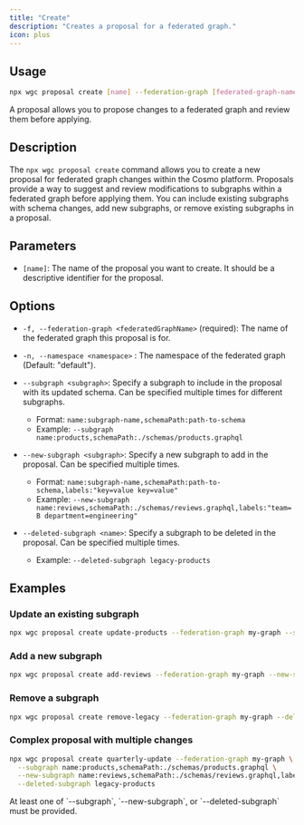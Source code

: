 ```yaml
---
title: "Create"
description: "Creates a proposal for a federated graph."
icon: plus
---
```


## Usage

```bash
npx wgc proposal create [name] --federation-graph [federated-graph-name] --subgraph/--new-subgraph/--deleted-subgraph [options]
```

<Info>
  A proposal allows you to propose changes to a federated graph and review them
  before applying.
</Info>

## Description

The `npx wgc proposal create` command allows you to create a new proposal for federated graph changes within the Cosmo platform. Proposals provide a way to suggest and review modifications to subgraphs within a federated graph before applying them. You can include existing subgraphs with schema changes, add new subgraphs, or remove existing subgraphs in a proposal.

## **Parameters**

- `[name]`: The name of the proposal you want to create. It should be a descriptive identifier for the proposal.

## **Options**

- `-f, --federation-graph <federatedGraphName>` (required): The name of the federated graph this proposal is for.

- `-n, --namespace <namespace>` : The namespace of the federated graph (Default: "default").

- `--subgraph <subgraph>`: Specify a subgraph to include in the proposal with its updated schema. Can be specified multiple times for different subgraphs.

  - Format: `name:subgraph-name,schemaPath:path-to-schema`
  - Example: `--subgraph name:products,schemaPath:./schemas/products.graphql`

- `--new-subgraph <subgraph>`: Specify a new subgraph to add in the proposal. Can be specified multiple times.

  - Format: `name:subgraph-name,schemaPath:path-to-schema,labels:"key=value key=value"`
  - Example: `--new-subgraph name:reviews,schemaPath:./schemas/reviews.graphql,labels:"team=B department=engineering"`

- `--deleted-subgraph <name>`: Specify a subgraph to be deleted in the proposal. Can be specified multiple times.
  - Example: `--deleted-subgraph legacy-products`

## **Examples**

### Update an existing subgraph

```bash
npx wgc proposal create update-products --federation-graph my-graph --subgraph name:products,schemaPath:./schemas/products.graphql
```

### Add a new subgraph

```bash
npx wgc proposal create add-reviews --federation-graph my-graph --new-subgraph name:reviews,schemaPath:./schemas/reviews.graphql,labels:"team=product"
```

### Remove a subgraph

```bash
npx wgc proposal create remove-legacy --federation-graph my-graph --deleted-subgraph legacy-products
```

### Complex proposal with multiple changes

```bash
npx wgc proposal create quarterly-update --federation-graph my-graph \
  --subgraph name:products,schemaPath:./schemas/products.graphql \
  --new-subgraph name:reviews,schemaPath:./schemas/reviews.graphql,labels:"team=product" \
  --deleted-subgraph legacy-products
```

<Note>
  At least one of `--subgraph`, `--new-subgraph`, or `--deleted-subgraph` must
  be provided.
</Note>
